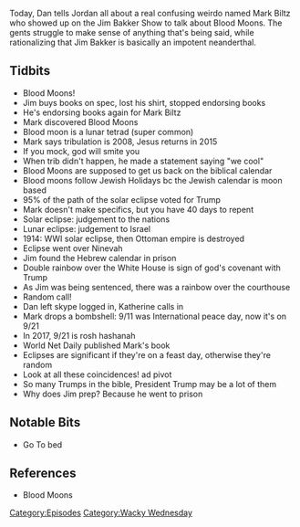 {{DEFAULTSORT:
    #_EPISODE_0191:Blood Moons and Our First Call-In
}}{{Episode
    | title           = Blood Moons and Our First Call-In
    | caption         = Listen to this episode on [https://knowledgefight.libsyn.com/knowledge-fight-blood-moons-and-our-first-call-in Libsyn] [https://open.spotify.com/episode/6VWwsw4czDshPT7lYOysJE Spotify]
    | episodeNumber   = 191
    | length          = 01:53:07
    | airDate         = August 10, 2018
    | episodeType     = [[:Category:Wacky Wednesday|Wacky Wednesday]]
    | appearance      = [[Jim Bakker]], [[Tammy Sue Bakker]], [[Mark Biltz]], [[Katherine]]
    | beverage        = Dale's Pale Ale
    | previousEpisode = [[190: August 6, 2018]]
    | nextEpisode     = [[192: August 10, 2018]]
}}

{{Stub}}

Today, Dan tells Jordan all about a real confusing weirdo named Mark Biltz who showed up on the Jim Bakker Show to talk about Blood Moons. The gents struggle to make sense of anything that's being said, while rationalizing that Jim Bakker is basically an impotent neanderthal.

==Tidbits==

*Blood Moons!
*Jim buys books on spec, lost his shirt, stopped endorsing books
*He's endorsing books again for Mark Biltz
*Mark discovered Blood Moons
*Blood moon is a lunar tetrad (super common)
*Mark says tribulation is 2008, Jesus returns in 2015
*If you mock, god will smite you
*When trib didn't happen, he made a statement saying "we cool"
*Blood Moons are supposed to get us back on the biblical calendar
*Blood moons follow Jewish Holidays bc the Jewish calendar is moon based
*95% of the path of the solar eclipse voted for Trump
*Mark doesn't make specifics, but you have 40 days to repent
*Solar eclipse: judgement to the nations
*Lunar eclipse: judgement to Israel
*1914: WWI solar eclipse, then Ottoman empire is destroyed
*Eclipse went over Ninevah
*Jim found the Hebrew calendar in prison
*Double rainbow over the White House is sign of god's covenant with Trump
*As Jim was being sentenced, there was a rainbow over the courthouse
*Random call!
*Dan left skype logged in, Katherine calls in
*Mark drops a bombshell: 9/11 was International peace day, now it's on 9/21
*In 2017, 9/21 is rosh hashanah
*World Net Daily published Mark's book
*Eclipses are significant if they're on a feast day, otherwise they're random
*Look at all these coincidences! ad pivot
*So many Trumps in the bible, President Trump may be a lot of them
*Why does Jim prep? Because he went to prison

==Notable Bits==

*Go To bed

==References==

*Blood Moons

[[Category:Episodes]]
[[Category:Wacky Wednesday]]
